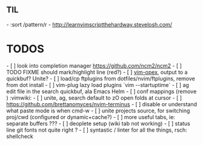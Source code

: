 == TIL ==
- :sort /pattern/r
- http://learnvimscriptthehardway.stevelosh.com/

= TODOS =
- [ ] look into completion manager https://github.com/ncm2/ncm2
- [ ] TODO FIXME should mark/highlight line (red?)
- [ ] [[vim-opex]], output to a quickbuf? Unite?
- [ ] load/cp ftplugins from dotfiles/nvim/ftplugins, remove from dot install
- [ ] vim-plug lazy load plugins `vim --startuptime`
- [ ] ag edit file in the search quickbuf, ala Emacs Helm
- [ ] conf mappings (remove <Space>) :vimwiki:
- [ ] unite, ag, search default to zO open folds at cursor
- [ ] https://github.com/brettanomyces/nvim-terminus
- [ ] disable or understand what paste mode is when cmd-w
- [ ] unite projects source, for switching proj/cwd (configured or dynamic+cache?)
- [ ] more useful tabs, ie: separate buffers ???
- [ ] deoplete setup (wiki tab not working)
- [ ] status line git fonts not quite right ?
- [ ] syntastic / linter for all the things, rsch: shellcheck
